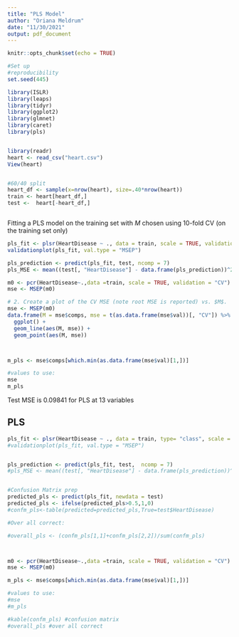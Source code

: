 ```yaml
---
title: "PLS Model"
author: "Oriana Meldrum"
date: "11/30/2021"
output: pdf_document
---
```


```r
knitr::opts_chunk$set(echo = TRUE)
```

```r

#Set up
#reproducibility
set.seed(445)

library(ISLR)
library(leaps)
library(tidyr)
library(ggplot2)
library(glmnet)
library(caret)
library(pls) 


library(readr)
heart <- read_csv("heart.csv")
View(heart)


#60/40 split
heart_df <- sample(x=nrow(heart), size=.40*nrow(heart))
train <- heart[heart_df,]
test <-  heart[-heart_df,]



```

Fitting a PLS model on the training set with $M$ chosen using 10-fold CV (on the training set only)

```r

pls_fit <- plsr(HeartDisease ~ ., data = train, scale = TRUE, validation = "CV")
validationplot(pls_fit, val.type = "MSEP")

pls_prediction <- predict(pls_fit, test, ncomp = 7)
pls_MSE <- mean((test[, "HeartDisease"] - data.frame(pls_prediction))^2)

m0 <- pcr(HeartDisease~.,data =train, scale = TRUE, validation = "CV")
mse <- MSEP(m0)

# 2. Create a plot of the CV MSE (note root MSE is reported) vs. $M$.
mse <- MSEP(m0)
data.frame(M = mse$comps, mse = t(as.data.frame(mse$val))[, "CV"]) %>%
  ggplot() +
  geom_line(aes(M, mse)) +
  geom_point(aes(M, mse))



m_pls <- mse$comps[which.min(as.data.frame(mse$val)[1,])]

#values to use:
mse
m_pls

```

Test MSE is  0.09841 for PLS at 13 variables


## PLS

```r

pls_fit <- plsr(HeartDisease ~ ., data = train, type= "class", scale = TRUE, validation = "CV")
#validationplot(pls_fit, val.type = "MSEP")


pls_prediction <- predict(pls_fit, test,  ncomp = 7)
#pls_MSE <- mean((test[, "HeartDisease"] - data.frame(pls_prediction))^2)


#Confusion Matrix prep
predicted_pls <- predict(pls_fit, newdata = test)
predicted_pls <- ifelse(predicted_pls>0.5,1,0)
#confm_pls<-table(predicted=predicted_pls,True=test$HeartDisease)

#Over all correct:

#overall_pls <- (confm_pls[1,1]+confm_pls[2,2])/sum(confm_pls)



m0 <- pcr(HeartDisease~.,data =train, scale = TRUE, validation = "CV")
mse <- MSEP(m0)

m_pls <- mse$comps[which.min(as.data.frame(mse$val)[1,])]

#values to use:
#mse
#m_pls

#kable(confm_pls) #confusion matrix
#overall_pls #over all correct

```




